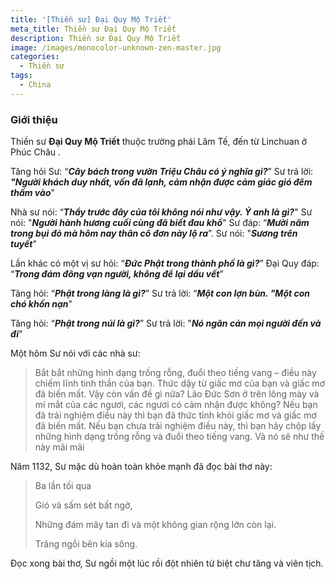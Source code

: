 ```yaml
---
title: '[Thiền sư] Đại Quy Mộ Triết'
meta_title: Thiền sư Đại Quy Mộ Triết
description: Thiền sư Đại Quy Mộ Triết
image: /images/monocolor-unknown-zen-master.jpg
categories:
  - Thiền sư
tags:
  - China
---
```


### Giới thiệu

Thiền sư **Đại Quy Mộ Triết** thuộc trường phái Lâm Tế, đến từ Linchuan ở Phúc Châu .

Tăng hỏi Sư: “**_Cây bách trong vườn Triệu Châu có ý nghĩa gì?_**”
Sư trả lời: **_"Người khách duy nhất, vốn đã lạnh, cảm nhận được cảm giác gió đêm thấm vào_**"

Nhà sư nói: “**_Thầy trước đây của tôi không nói như vậy. Ý anh là gì?_**"
Sư nói: "**_Người hành hương cuối cùng đã biết đau khổ_**"
Sư đáp: “**_Mười năm trong bụi đỏ mà hôm nay thân cô đơn này lộ ra_**”.
Sư nói: "**_Sương trên tuyết_**"

Lần khác có một vị sư hỏi: “**_Đức Phật trong thành phố là gì?_**”
Đại Quy đáp: “**_Trong đám đông vạn người, không để lại dấu vết_**”

Tăng hỏi: “**_Phật trong làng là gì?_**”
Sư trả lời: “**_Một con lợn bùn. "Một con chó khốn nạn_**"

Tăng hỏi: “**_Phật trong núi là gì?_**”
Sư trả lời: "**_Nó ngăn cản mọi người đến và đi_**"

Một hôm Sư nói với các nhà sư:

> Bắt bắt những hình dạng trống rỗng, đuổi theo tiếng vang – điều này chiếm lĩnh tinh thần của bạn.
> Thức dậy từ giấc mơ của bạn và giấc mơ đã biến mất. Vậy còn vấn đề gì nữa? Lão Đức Sơn ở trên lông mày và mí mắt của các ngươi, các ngươi có cảm nhận được không?
> Nếu bạn đã trải nghiệm điều này thì bạn đã thức tỉnh khỏi giấc mơ và giấc mơ đã biến mất.
> Nếu bạn chưa trải nghiệm điều này, thì bạn hãy chộp lấy những hình dạng trống rỗng và đuổi theo tiếng vang.
> Và nó sẽ như thế này mãi mãi

Năm 1132, Sư mặc dù hoàn toàn khỏe mạnh đã đọc bài thơ này:

> Ba lần tối qua
>
> Gió và sấm sét bất ngờ,
>
> Những đám mây tan đi và một không gian rộng lớn còn lại.
>
> Trăng ngồi bên kia sông.

Đọc xong bài thơ, Sư ngồi một lúc rồi đột nhiên từ biệt chư tăng và viên tịch.
